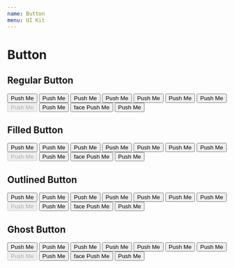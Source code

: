 ```yaml
---
name: Button
menu: UI Kit
---
```



# Button

## Regular Button

<Playground>
  <Flex itemGutter wrap>
    <Button>Push Me</Button>
    <Button size="small">Push Me</Button>
    <Button size="large">Push Me</Button>
    <Button color="primary">Push Me</Button>
    <Button color="error">Push Me</Button>
    <Button color="success">Push Me</Button>
    <Button color="dark">Push Me</Button>
    <Button disabled>Push Me</Button>
    <Button active>Push Me</Button>
    <Button>
      <ButtonIcon>face</ButtonIcon>
      <span>Push Me</span>
    </Button>
    <Button fullWidth>Push Me</Button>
  </Flex>
</Playground>

## Filled Button

<Playground>
  <Flex itemGutter wrap>
    <Button variant="filled">Push Me</Button>
    <Button variant="filled" size="small">
      Push Me
    </Button>
    <Button variant="filled" size="large">
      Push Me
    </Button>
    <Button variant="filled" color="primary">
      Push Me
    </Button>
    <Button variant="filled" color="error">
      Push Me
    </Button>
    <Button variant="filled" color="success">
      Push Me
    </Button>
    <Button variant="filled" color="dark">
      Push Me
    </Button>
    <Button variant="filled" disabled>
      Push Me
    </Button>
    <Button variant="filled" active>
      Push Me
    </Button>
    <Button variant="filled">
      <ButtonIcon>face</ButtonIcon>
      <span>Push Me</span>
    </Button>
    <Button variant="filled" fullWidth>
      Push Me
    </Button>
  </Flex>
</Playground>

## Outlined Button

<Playground>
  <Flex itemGutter wrap>
    <Button variant="outlined">Push Me</Button>
    <Button variant="outlined" size="small">
      Push Me
    </Button>
    <Button variant="outlined" size="large">
      Push Me
    </Button>
    <Button variant="outlined" color="primary">
      Push Me
    </Button>
    <Button variant="outlined" color="error">
      Push Me
    </Button>
    <Button variant="outlined" color="success">
      Push Me
    </Button>
    <Button variant="outlined" color="dark">
      Push Me
    </Button>
    <Button variant="outlined" disabled>
      Push Me
    </Button>
    <Button variant="outlined" active>
      Push Me
    </Button>
    <Button variant="outlined">
      <ButtonIcon>face</ButtonIcon>
      <span>Push Me</span>
    </Button>
    <Button variant="outlined" fullWidth>
      Push Me
    </Button>
  </Flex>
</Playground>

## Ghost Button

<Playground>
  <Flex itemGutter wrap>
    <Button variant="ghost">Push Me</Button>
    <Button variant="ghost" size="small">
      Push Me
    </Button>
    <Button variant="ghost" size="large">
      Push Me
    </Button>
    <Button variant="ghost" color="primary">
      Push Me
    </Button>
    <Button variant="ghost" color="error">
      Push Me
    </Button>
    <Button variant="ghost" color="success">
      Push Me
    </Button>
    <Button variant="ghost" color="dark">
      Push Me
    </Button>
    <Button variant="ghost" disabled>
      Push Me
    </Button>
    <Button variant="ghost" active>
      Push Me
    </Button>
    <Button variant="ghost">
      <ButtonIcon>face</ButtonIcon>
      <span>Push Me</span>
    </Button>
    <Button variant="ghost" fullWidth>
      Push Me
    </Button>
  </Flex>
</Playground>
